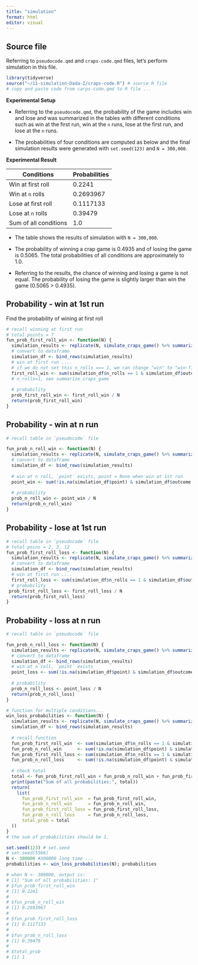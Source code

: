 ```yaml
---
title: "simulation"
format: html
editor: visual
---
```


## Source file

Referring to `pseudocode.qmd` and `craps-code.qmd` files, let's perform simulation in this file.

```r
library(tidyverse)
source("~/11-simulation-Dada-Z/craps-code.R") # source R file
# copy and paste code from carps-code.qmd to R file ...
```


**Experimental Setup**

-   Referring to the `pseudocode.qmd`, the probability of the game includes win and lose and was summarized in the tables with different conditions such as win at the first run, win at the `n` runs, lose at the first run, and lose at the `n` runs. 

-   The probabilities of four conditions are computed as below and the final simulation results were generated with `set.seed(123)` and `N = 300,000`. 


**Experimental Result**

| Conditions                | Probabilities |
|---------------------------|---------------|
| Win at first roll         | 0.2241        |
| Win at `n` rolls          | 0.2693967     |
| Lose at first roll        | 0.1117133     |
| Lose at `n` rolls         | 0.39479       |
| Sum of all conditions     | 1.0           |


-   The table shows the results of simulation with `N = 300,000`.

-   The probability of winning a crap game is 0.4935 and of losing the game is 0.5065. The total probabilities of all conditions are approximately to 1.0.

-   Referring to the results, the chance of winning and losing a game is not equal. The probability of losing the game is slightly larger than win the game (0.5065 \> 0.4935). 



## Probability - win at 1st run

Find the probability of wining at first roll
```r
# recall winning at first run
# total points = 7
fun_prob_first_roll_win <- function(N) {
  simulation_results <- replicate(N, simulate_craps_game() %>% summarize_craps_game(), simplify = FALSE)
  # convert to dataframe
  simulation_df <- bind_rows(simulation_results)
  # win at first run ....
  # if we do not set this n_rolls === 1, we can change "win" to "win-first" in craps-code ...
  first_roll_win <- sum(simulation_df$n_rolls == 1 & simulation_df$outcome == "win") 
  # n_rolls=1, see summarize_craps_game
  
  # probability
  prob_first_roll_win <- first_roll_win / N
  return(prob_first_roll_win)
}
```


## Probability - win at n run

```r
# recall table in `pseudocode` file

fun_prob_n_roll_win <- function(N) {
  simulation_results <- replicate(N, simulate_craps_game() %>% summarize_craps_game(), simplify = FALSE)
  # convert to dataframe
  simulation_df <- bind_rows(simulation_results)
  
  # win at n roll, `point` exists, point = None when win at 1st run
  point_win <- sum(!is.na(simulation_df$point) & simulation_df$outcome == "win")
  
  # probability
  prob_n_roll_win <- point_win / N
  return(prob_n_roll_win)
}
```


## Probability - lose at 1st run

```r
# recall table in `pseudocode` file
# total poins = 2, 3, 12
fun_prob_first_roll_loss <- function(N) {
  simulation_results <- replicate(N, simulate_craps_game() %>% summarize_craps_game(), simplify = FALSE)
  # convert to dataframe
  simulation_df <- bind_rows(simulation_results)
  # win at first run ....
  first_roll_loss <- sum(simulation_df$n_rolls == 1 & simulation_df$outcome == "lose(crapping out)")
  # probability
 prob_first_roll_loss <- first_roll_loss / N
  return(prob_first_roll_loss)
}
```


## Probability - loss at n run


```r
# recall table in `pseudocode` file

fun_prob_n_roll_loss <- function(N) {
  simulation_results <- replicate(N, simulate_craps_game() %>% summarize_craps_game(), simplify = FALSE)
  # convert to dataframe
  simulation_df <- bind_rows(simulation_results)
  # win at n roll, `point` exists 
  point_loss <- sum(!is.na(simulation_df$point) & simulation_df$outcome == "lose(7-out)")
  
  # probability
  prob_n_roll_loss <- point_loss / N
  return(prob_n_roll_loss)
}
```


```r
# function for multiple conditions...
win_loss_probabilities <- function(N) {
  simulation_results <- replicate(N, simulate_craps_game() %>% summarize_craps_game(), simplify = FALSE)
  simulation_df <- bind_rows(simulation_results)
  
  # recall function 
  fun_prob_first_roll_win  <- sum(simulation_df$n_rolls == 1 & simulation_df$outcome == "win") / N
  fun_prob_n_roll_win      <- sum(!is.na(simulation_df$point) & simulation_df$outcome == "win") / N
  fun_prob_first_roll_loss <- sum(simulation_df$n_rolls == 1 & simulation_df$outcome == "lose(crapping out)") / N
  fun_prob_n_roll_loss     <- sum(!is.na(simulation_df$point) & simulation_df$outcome == "lose(7-out)") / N
  
  # check total
  total <- fun_prob_first_roll_win + fun_prob_n_roll_win + fun_prob_first_roll_loss + fun_prob_n_roll_loss
  print(paste("Sum of all probabilities:", total))
  return(
    list(
      fun_prob_first_roll_win  = fun_prob_first_roll_win,
      fun_prob_n_roll_win      = fun_prob_n_roll_win,
      fun_prob_first_roll_loss = fun_prob_first_roll_loss,
      fun_prob_n_roll_loss     = fun_prob_n_roll_loss,
      total_prob = total
  ))
}
# the sum of probabilities should be 1.
```


```r
set.seed(123) # set.seed
# set.seed(5566)
N <- 300000 #300000 long time ...
probabilities <- win_loss_probabilities(N); probabilities

# when N <- 300000, output is:
# [1] "Sum of all probabilities: 1"
# $fun_prob_first_roll_win
# [1] 0.2241
# 
# $fun_prob_n_roll_win
# [1] 0.2693967
# 
# $fun_prob_first_roll_loss
# [1] 0.1117133
# 
# $fun_prob_n_roll_loss
# [1] 0.39479
# 
# $total_prob
# [1] 1
```

